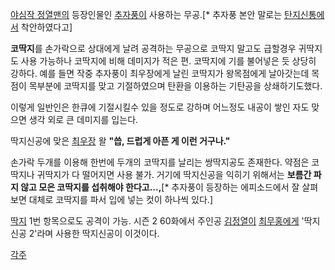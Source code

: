 [[야심작 정열맨]]의 등장인물인 [[추자풍]]이 사용하는 무공.[* 추자풍 본안 말로는 [[탄지신통]]에서 착안하였다고]

'''코딱지'''를 손가락으로 상대에게 날려 공격하는 무공으로 코딱지 말고도 급할경우 귀딱지도 사용 가능하나 코딱지에 비해 데미지가 적은 편. 코딱지에 기를 불어넣은 듯 상당히 강하다. 예를 들면 작중 추자풍이 최우장에게 날린 코딱지가 왕목점에게  날아갓는데 목점이 목부분에 코딱지를 맞고 기절하였으며 탄환을 이용하는 기탄공을 상쇄하기도했다.

이렇게 일반인은 한큐에 기절시킬수 있을 정도로 강하며 어느정도 내공이 쌓인 자도 맞으면 생각 외로 큰 데미지를 입는다.

딱지신공에 맞은 [[최우장]] 왈 '''"씁, 드럽게 아픈 게 이런 거구나."'''

손가락 두개를 이용해 한번에 두개의 코딱지를 날리는 쌍딱지공도 존재한다.
약점은 코딱지나 귀딱지가 다 떨어지면 사용 불가. 거기에 딱지신공을 익히기 위해서는 '''보름간 파지 않고 모은 코딱지를 섭취해야 한다고...,'''[* 추자풍이 등장하는 에피소드에서 잘 살펴보면 대체로 코딱지를 파서 입에 넣는 컷이 하나씩 있다.]

[[딱지]] 1번 항목으로도 공격이 가능. 시즌 2 60화에서 주인공 [[김정열]]이 [[최무홍]]에게 '딱지신공 2'라며 사용한 딱지신공이 이것이다.

[[각주]]
